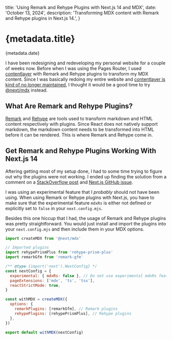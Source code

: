 
  title: 'Using Remark and Rehype Plugins with Next.js 14 and MDX',
  date: 'October 13, 2024',
  description:
    'Transforming MDX content with Remark and Rehype plugins in Next.js 14.',
}

# {metadata.title}

<Date>{metadata.date}</Date>

I have been redesigning and redeveloping my personal website for a couple of weeks now. Before when I was using the Pages Router, I used [contentlayer](https://github.com/contentlayerdev/contentlayer) with Remark and Rehype plugins to transform my MDX content. Since I was basically redoing my entire website and [contentlayer is kind of no longer maintained](https://github.com/contentlayerdev/contentlayer/issues/429), I thought it would be a good time to try [@next/mdx](https://nextjs.org/docs/app/building-your-application/configuring/mdx#nextmdx) instead.

## What Are Remark and Rehype Plugins?

[Remark](https://github.com/remarkjs/remark) and [Rehype](https://github.com/rehypejs/rehype) are tools used to transform markdown and HTML content respectively with plugins. Since React does not natively support markdown, the markdown content needs to be transformed into HTML before it can be rendered. This is where Remark and Rehype come in.

## Get Remark and Rehype Plugins Working With Next.js 14

Aftering getting most of my setup done, I had to some time trying to figure out why the plugins were not working. I ended up finding the solution from a comment on a [StackOverflow post](https://stackoverflow.com/a/75571708) and [Next.js GitHub issue](https://github.com/vercel/next.js/issues/46659#issuecomment-1542183041).

I was using an experimental feature that I _probably_ should not have been using. When using Remark or Rehype plugins with Next.js, you have to make sure that the experimental feature `mdxRs` is either not defined or explicitly set to `false` in your `next.config.mjs`.

Besides this one hiccup that I had, the usage of Remark and Rehype plugins was pretty straightforward. You would just install and import the plugins into your `next.config.mjs` and then include them in your MDX options.

```js title="next.config.mjs" showlinenumbers="true"
import createMDX from '@next/mdx'

// Imported plugins
import rehypePrismPlus from 'rehype-prism-plus'
import remarkGfm from 'remark-gfm'

/** @type {import('next').NextConfig} */
const nextConfig = {
  experimental: { mdxRs: false }, // Do not use experimental mdxRs feature
  pageExtensions: ['mdx', 'ts', 'tsx'],
  reactStrictMode: true,
}

const withMDX = createMDX({
  options: {
    remarkPlugins: [remarkGfm], // Remark plugins
    rehypePlugins: [rehypePrismPlus], // Rehype plugins
  },
})

export default withMDX(nextConfig)
```
